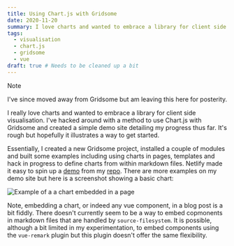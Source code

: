 ```yaml
---
title: Using Chart.js with Gridsome
date: 2020-11-20
summary: I love charts and wanted to embrace a library for client side visualisation. I've hacked around with a method to use Chart.js with Gridsome and created a simple demo site detailing my progress thus far.
tags:
  - visualisation
  - chart.js
  - gridsome
  - vue
draft: true # Needs to be cleaned up a bit 
---
```


> [!NOTE]
> I've since moved away from Gridsome but am leaving this here for posterity.

I really love charts and wanted to embrace a library for client side visualisation. I've hacked around with a method to use Chart.js with Gridsome and created a simple demo site detailing my progress thus far. It's rough but hopefully it illustrates a way to get started.

Essentially, I created a new Gridsome project, installed a couple of modules and built some examples including using charts in pages, templates and hack in progress to define charts from within markdown files. Netlify made it easy to spin up a [demo](https://hungry-babbage-b374c1.netlify.app/) from my [repo](https://github.com/scrambldchannel/gridsome-chartjs-examples). There are more examples on my demo site but here is a screenshot showing a basic chart:

![Example of a a chart embedded in a page](../static/blog/images/chartjs_example.png)

Note, embedding a chart, or indeed any vue component, in a blog post is a bit fiddly. There doesn't currently seem to be a way to embed copmonents in markdown files that are handled by `source-filesystem`. It is possible, although a bit limited in my experimentation, to embed components using the `vue-remark` plugin but this plugin doesn't offer the same flexibility.

